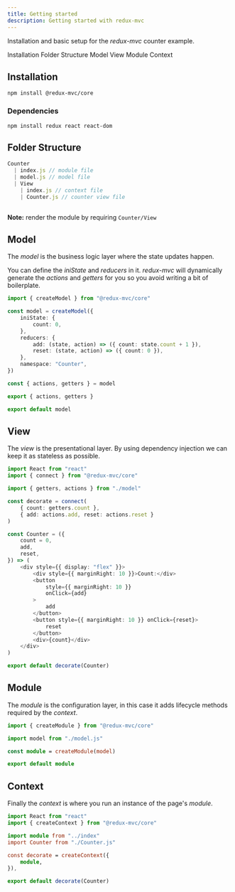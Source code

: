 ```yaml
---
title: Getting started
description: Getting started with redux-mvc
---
```


<PageDescription>

Installation and basic setup for the *redux-mvc* counter example.

</PageDescription>


<AnchorLinks>
  <AnchorLink>Installation</AnchorLink>
  <AnchorLink>Folder Structure</AnchorLink>
  <AnchorLink>Model</AnchorLink>
  <AnchorLink>View</AnchorLink>
  <AnchorLink>Module</AnchorLink>
  <AnchorLink>Context</AnchorLink>
</AnchorLinks>

## Installation


  ```shell
  npm install @redux-mvc/core
  ```

### Dependencies

  ```shell
  npm install redux react react-dom
  ```
  
## Folder Structure

  ```ts
  Counter
    | index.js // module file
    | model.js // model file
    | View 
      | index.js // context file
      | Counter.js // counter view file
    
  ```
  
  **Note:** render the module by requiring `Counter/View`

## Model

The *model* is the business logic layer where the state updates happen. 

You can define the *iniState* and *reducers* in it. *redux-mvc* will dynamically generate the *actions* and *getters* for you so you avoid writing a bit of boilerplate.

  ```ts
  import { createModel } from "@redux-mvc/core"

  const model = createModel({
      iniState: {
          count: 0,
      },
      reducers: {
          add: (state, action) => ({ count: state.count + 1 }),
          reset: (state, action) => ({ count: 0 }),
      },
      namespace: "Counter",
  })

  const { actions, getters } = model

  export { actions, getters }

  export default model
  ```

## View

The *view* is the presentational layer. By using dependency injection we can keep it as stateless as possible.

  ```ts
  import React from "react"
  import { connect } from "@redux-mvc/core"

  import { getters, actions } from "./model"

  const decorate = connect(
      { count: getters.count },
      { add: actions.add, reset: actions.reset }
  )

  const Counter = ({
      count = 0,
      add,
      reset,
  }) => (
      <div style={{ display: "flex" }}>
          <div style={{ marginRight: 10 }}>Count:</div>
          <button
              style={{ marginRight: 10 }}
              onClick={add}
          >
              add
          </button>
          <button style={{ marginRight: 10 }} onClick={reset}>
              reset
          </button>
          <div>{count}</div>
      </div>
  )

  export default decorate(Counter)
  ```

## Module

The *module* is the configuration layer, in this case it adds lifecycle methods required by the *context*.

  ```ts
  import { createModule } from "@redux-mvc/core"

  import model from "./model.js"

  const module = createModule(model)

  export default module
  
  ```

## Context

Finally the *context* is where you run an instance of the page's *module*. 

  ```ts
  import React from "react"
  import { createContext } from "@redux-mvc/core"

  import module from "../index"
  import Counter from "./Counter.js"

  const decorate = createContext({
      module,
  }),

  export default decorate(Counter)

  ```
  
  

